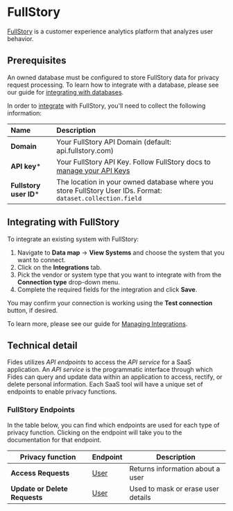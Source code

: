 
# FullStory
[FullStory](https://www.fullstory.com/) is a customer experience analytics platform that analyzes user behavior.

## Prerequisites

<Callout emoji="" type="info">An owned database must be configured to store FullStory data for privacy request processing. To learn how to integrate with a database, please see our guide for [integrating with databases](../databases). </Callout>


In order to [integrate](../) with FullStory, you'll need to collect the following information:

| Name                       | Description                                                                                                                             |
| :------------------------- | :-------------------------------------------------------------------------------------------------------------------------------------- |
| **Domain**                 | Your FullStory API Domain (default: api.fullstory.com) |
| **API key***               | Your FullStory API Key. Follow FullStory docs to [manage your API Keys](https://help.fullstory.com/hc/en-us/articles/360052021773-Managing-API-Keys) |
| **Fullstory user ID***     | The location in your owned database where you store FullStory User IDs. Format: `dataset.collection.field` |


## Integrating with FullStory
To integrate an existing system with FullStory:

1. Navigate to **Data map** → **View Systems** and choose the system that you want to connect.
2. Click on the **Integrations** tab.
3. Pick the vendor or system type that you want to integrate with from the **Connection type** drop-down menu.
4. Complete the required fields for the integration and click **Save**. 

You may confirm your connection is working using the **Test connection** button, if desired.

To learn more, please see our guide for [Managing Integrations](/user-guides/integrations/manage-integrations).

## Technical detail 

Fides utilizes _API endpoints_ to access the _API service_ for a SaaS application. An _API service_ is the programmatic interface through which Fides can query and update data within an application to access, rectify, or delete personal information. Each SaaS tool will have a unique set of endpoints to enable privacy functions. 

### FullStory Endpoints
In the table below, you can find which endpoints are used for each type of privacy function. Clicking on the endpoint will take you to the documentation for that endpoint.

| Privacy function | Endpoint | Description |
|----|----|----|
| **Access Requests** | [User](https://developer.fullstory.com/server/v1/users/get-user/) | Returns information about a user |
| **Update or Delete Requests** | [User](https://developer.fullstory.com/server/v1/users/set-user-properties/) | Used to mask or erase user details |

